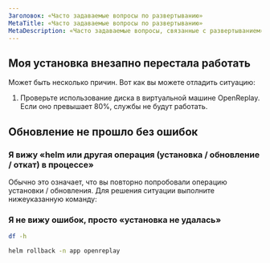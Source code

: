 ```yaml
---
Заголовок: «Часто задаваемые вопросы по развертыванию»
MetaTitle: «Часто задаваемые вопросы по развертыванию»
MetaDescription: «Часто задаваемые вопросы, связанные с развертыванием»
---
```


## Моя установка внезапно перестала работать
  
Может быть несколько причин. Вот как вы можете отладить ситуацию:

1. Проверьте использование диска в виртуальной машине OpenReplay. Если оно превышает 80%, службы не будут работать.

## Обновление не прошло без ошибок
  
### Я вижу «helm или другая операция (установка / обновление / откат) в процессе»

Обычно это означает, что вы повторно попробовали операцию установки / обновления. Для решения ситуации выполните нижеуказанную команду:

### Я не вижу ошибок, просто «установка не удалась»


```bash  
df -h
```

```bash
helm rollback -n app openreplay
```
